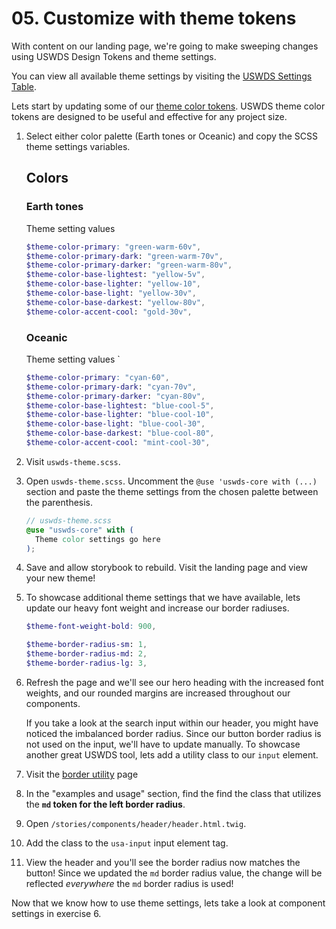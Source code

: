 
# 05. Customize with theme tokens

With content on our landing page, we're going to make sweeping changes using USWDS Design Tokens and theme settings.

You can view all available theme settings by visiting the [USWDS Settings Table](https://designsystem.digital.gov/documentation/settings/#general-settings-2).

Lets start by updating some of our [theme color tokens](https://designsystem.digital.gov/documentation/settings/#color-settings-2). USWDS theme color tokens are designed to be useful and effective for any project size.

1. Select either color palette (Earth tones or Oceanic)  and copy the SCSS theme settings variables.

      <h2>Colors</h2>
      <h3>Earth tones</h3>
      <ColorPalette>
        <ColorItem
          title="Base"
          subtitle="Base colors"
          colors={{
            'yellow-5v': '#fff5c2',
            'yellow-10': '#f5e6af',
            'yellow-30v': '#ddaa01',
            'yellow-80v': '#422d19',
          }}
        />
        <ColorItem
          title="Primary"
          colors={{
            'green-warm-60v': '#5a6613',
            'green-warm-70v': '#4b4e10',
          }}
        />
        <ColorItem
          title="Accent"
          colors={{
            'gold-30v': '#e5a000',
          }}
        />
      </ColorPalette>
    
      Theme setting values
    
      ```scss
      $theme-color-primary: "green-warm-60v",
      $theme-color-primary-dark: "green-warm-70v",
      $theme-color-primary-darker: "green-warm-80v",
      $theme-color-base-lightest: "yellow-5v",
      $theme-color-base-lighter: "yellow-10",
      $theme-color-base-light: "yellow-30v",
      $theme-color-base-darkest: "yellow-80v",
      $theme-color-accent-cool: "gold-30v",
      ```
    
      <h3>Oceanic</h3>
      <ColorPalette>
        <ColorItem
          title="Base"
          subtitle="Base colors"
          colors={{
            'blue-cool-5': '#e7f2f5',
            'blue-cool-10': '#dae9ee',
            'blue-cool-30': '#82b4c9',
            'blue-cool-80': '#14333d',
          }}
        />
        <ColorItem
          title="Primary"
          colors={{
            'cyan-60': '#2a646d',
            'cyan-70v': '#0e4f5c',
          }}
        />
        <ColorItem
          title="Accent"
          colors={{
            'mint-cool-30': '#6fbab3',
          }}
        />
      </ColorPalette>
    
      Theme setting values
    `
      ```scss
      $theme-color-primary: "cyan-60",
      $theme-color-primary-dark: "cyan-70v",
      $theme-color-primary-darker: "cyan-80v",
      $theme-color-base-lightest: "blue-cool-5",
      $theme-color-base-lighter: "blue-cool-10",
      $theme-color-base-light: "blue-cool-30",
      $theme-color-base-darkest: "blue-cool-80",
      $theme-color-accent-cool: "mint-cool-30",
      ```

2. Visit `uswds-theme.scss`.
2. Open `uswds-theme.scss`. Uncomment the `@use 'uswds-core with (...)` section and paste the theme settings from the chosen palette between the parenthesis.
    ```scss
    // uswds-theme.scss
    @use "uswds-core" with (
      Theme color settings go here
    );
    ```
4. Save and allow storybook to rebuild. Visit the landing page and view your new theme!
4. To showcase additional theme settings that we have available, lets update our heavy font weight and increase our border radiuses.
    ```scss
    $theme-font-weight-bold: 900,

    $theme-border-radius-sm: 1,
    $theme-border-radius-md: 2,
    $theme-border-radius-lg: 3,
    ```
6. Refresh the page and we'll see our hero heading with the increased font weights, and our rounded margins are increased throughout our components.

    If you take a look at the search input within our header, you might have noticed the imbalanced border radius. Since our button border radius is not used on the input, we'll have to update manually. To showcase another great USWDS tool, lets add a utility class to our `input` element.

7. Visit the [border utility](https://designsystem.digital.gov/utilities/border/) page
7. In the "examples and usage" section, find the find the class that utilizes the **`md` token for the left border radius**.
7. Open `/stories/components/header/header.html.twig`.
7. Add the class to the `usa-input` input element tag.
7. View the header and you'll see the border radius now matches the button! Since we updated the `md` border radius value, the change will be reflected _everywhere_ the `md` border radius is used!

Now that we know how to use theme settings, lets take a look at component settings in exercise 6.
